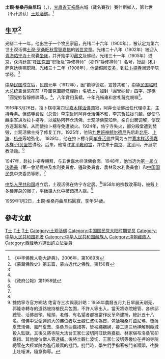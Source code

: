 {{Infobox Officeholder
|姓名=七世土觀呼圖克圖
|圖像=File:七世土觀呼圖克圖.jpg
|圖像大小=200px
|圖像說明=  
| 字       = 
| 號       = 
| 別名     = 
| 出生名   = 
| 出生日期 = 1895年？月？（光緒二十一年）
| 出生地點 = {{QING}}
| 逝世日期 = 1959年1月2日
| 逝世地點 = {{PRC}}
| 死因     = 
| 墓地     = 
| 墓地座標 = 
| 籍貫     = 甘肅天祝
| 國籍     = {{PRC}}
| 公民權   = 
| 政黨     = {{KMT}}（－1949年）
| 其他政黨 = 
| 身高     = 
| 配偶     = 
| 伴侶     = 
| 兒女     = 
| 父母     = 
| 親屬     = 
| 居住地   = 
| 學歷     = 
| 母校     = 
| 職業     = 
| 專業     = 
| 知名原因 = 
| 著作     = 
| 宗教信仰 = [[藏傳佛教|藏傳佛教]]
| 獲獎     = 
| 簽名     = 
| 腳註     = 
}}
'''土觀·格桑丹曲尼玛'''（{{bo|z=ཐུའུ་བཀྭན་བསྐལ་བཟང་དོན་བྱེད་ཉི་མ་|w=thu'u bkwan bskal bzang don byed nyi ma}}，{{bd|1895年||1959年|1月2日|catIdx=T土}}），[[甘肅省|甘肅省]][[天祝縣|天祝縣]]古城（藏名賽孜）賽什斯鄉人，第七世（不计追认）[[土观活佛|土观活佛]]。<ref name=zh>《中华佛教人物大辞典》，2006年，第1089页</ref>

== 生平<ref>《蒙藏佛教史》第五篇，蒙古近代之佛教，第150頁</ref> ==
光緒二十一年，他出生于一个牧民家庭，光绪二十六年（1900年），被认定为第六世土观活佛[[土观·罗桑旺秋雪智嘉措|土观·罗桑旺秋雪智嘉措]]的[[转世灵童|转世灵童]]。光绪二十八年（1902年）被迎入[[青海|青海]][[佑宁寺|佑宁寺]]土观囊[[坐床|坐床]]，并开始学习[[藏文|藏文]]及佛经。光绪三十一年（1905年）进京，获清廷赏“[[呼图克图|呼图克图]]”职衔及“净修禅师”（亦作“静修禅师”）名号，授副-{札}-萨克达喇嘛职衔。光绪三十二年（1906年），他请假回[[安多|安多]]，到[[拉卜楞寺|拉卜楞寺]]闻思学院学经。<ref name=zh/>

[[中华民国|中华民国]]成立后，民国元年（1912年），因“勸導徒眾，宣贊共和”，[[中华民国临时大总统|中华民国临时大总统]][[袁世凯|袁世凯]]在前「呼圖克圖靜修禪師」名號上，加封「圓覺妙智」四字，遂稱「圓覺妙智靜修禪師」。<ref name=zh/>，八年賞用黃轎，十年充補雍和宮札薩克喇嘛<ref>《政府公報》第1958號</ref>。

1916年3月26日，拉卜楞寺第四世[[嘉木样活佛|嘉木样活佛]]圆寂，阿莽仓活佛出任代理寺主，主持寺务。但该寺襄佐（总管）[[李宗哲|李宗哲]]同阿莽仓活佛不和，李宗哲拉拢[[马麟|马麟]]，促使马麟率军进攻拉卜楞寺，以威胁阿莽仓活佛。土观活佛获知后，亲自出面调解，使双方逐渐和解，从而使拉卜楞寺免遭战火。1924年，佑宁寺失火，部分殿堂遭到焚毁，土观活佛主持了修复工作。1925年，他陪[[九世班禅额尔德尼|九世班禅额尔德尼]]先后赴[[北平|北平]]、[[上海|上海]]、[[杭州|杭州]]等地弘化。 1929年，他在拉卜楞寺同[[牟多活佛|牟多活佛]]共同为五世[[嘉木样活佛|嘉木样活佛]][[嘉木样·丹贝坚赞|嘉木样·丹贝坚赞]]讲经。后来，他常驻[[北平|北平]][[雍和宫|雍和宫]]，并往来于[[南京|南京]]、[[北平|北平]]间，开展宗教活动。<ref name=zh/>

1947年，赴拉卜楞寺朝拜，与五世嘉木样活佛会面。1948年，他当选为[[第1屆中華民國立法委員|第一屆立法委員]]（第一會期農林及水利委員會、邊政委員會、農林及水利委員會）和[[中国国民党|中国国民党]]中央委员等职。<ref name=zh/>

[[中华人民共和国|中华人民共和国]]成立后，土观活佛在佑宁寺定居。<ref name=zh/>1958年的宗教改革時，被戴上多種罪惡的帽子，平叛擴大化中被錯捕入獄。<ref>據佑寧寺官方網站 佑甯寺三次興衰計略：1958年農曆五月九日早晨天剛亮，郭隆寺轉寺的道路被持槍民兵包圍，不許人等出入。當天將寺院總管、各佛邸總管、活佛首領、經頭、老僧、有名望者都被當作反革命逮捕，總計五十八名。僧佛中受牽連的大的佛位者以土觀仁波切為首，包括噶桑丹曲尼瑪、瓊薩夏茸活佛、嘉鬥夏茸、洛桑旦曲嘉措等，皆被繩捆綁，接二連三地押解到縣城投入監獄。其後又將寺院大法台王家仁波切阿旺欽熱嘉措、林家堪布洛桑官卻嘉措、其他幾位僧人等逮捕。後將土觀仁波切、王家仁波切等幾位在押的寺院總管在大經堂院內進行嚴厲的批鬥。批鬥時，學生們手指著被鬥者額頭，往臉上吐唾沫，隨意侮辱。</ref>

1959年1月2日，土觀·格桑丹曲尼玛圓寂，享年64歲。

== 參考文獻 ==
{{reflist}}
{{中華民國第一屆立法委員}}
[[Category:第一屆立法院正選立法委員|T土]]
[[Category:中华民国大陆时期藏族政治人物|T土]]
[[Category:天祝人|T土]]
[[Category:土观活佛|Category:土观活佛]]
[[Category:中国国民党大陆时期党员|Category:中国国民党大陆时期党员]]
[[Category:中华人民共和国死者|Category:中华人民共和国死者]]
[[Category:中华人民共和国藏族人|Category:中华人民共和国藏族人]]
[[Category:清朝藏族人|Category:清朝藏族人]]
[[Category:西藏地方選出的立法委員|Category:西藏地方選出的立法委員]]